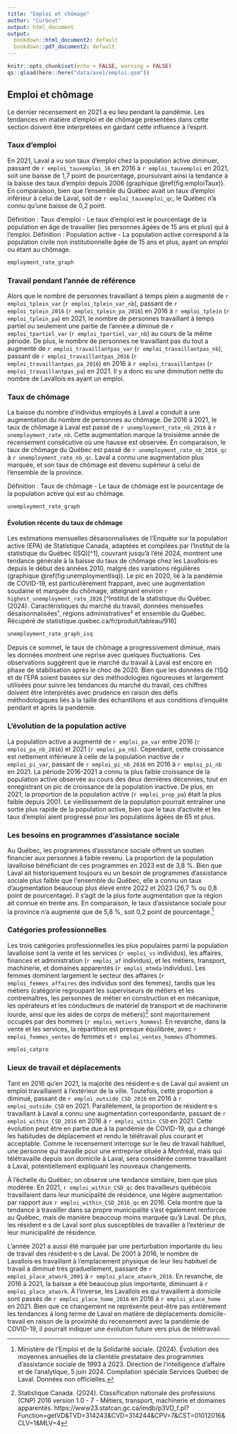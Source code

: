 ```yaml
---
title: "Emploi et chômage"
author: "Curbcut"
output: html_document
output:
  bookdown::html_document2: default
  bookdown::pdf_document2: default
---
```


```r
knitr::opts_chunk$set(echo = FALSE, warning = FALSE)
qs::qload(here::here("data/axe1/emploi.qsm"))
```

## Emploi et chômage

Le dernier recensement en 2021 a eu lieu pendant la pandémie. Les tendances en matière d'emploi et de chômage présentées dans cette section doivent être interprétées en gardant cette influence à l'esprit.

### Taux d'emploi

En 2021, Laval a vu son taux d'emploi chez la population active diminuer, passant de `r emploi_tauxemploi_16` en 2016 à `r emploi_tauxemploi` en 2021, soit une baisse de 1,7 point de pourcentage, poursuivant ainsi la tendance à la baisse des taux d'emploi depuis 2006 (graphique \@ref(fig:emploiTaux)). En comparaison, bien que l'ensemble du Québec avait un taux d'emploi inférieur à celui de Laval, soit de `r emploi_tauxemploi_qc`, le Québec n'a connu qu'une baisse de 0,2 point.

Définition : Taux d'emploi 
- Le taux d'emploi est le pourcentage de la population en âge de travailler (les personnes âgées de 15 ans et plus) qui à l'emploi. Définition : Population active - La population active correspond à la population civile non institutionnelle âgée de 15 ans et plus, ayant un emploi ou étant au chômage.

```r
employment_rate_graph
```

### Travail pendant l'année de référence

Alors que le nombre de personnes travaillant à temps plein a augmenté de `r emploi_tplein_var` (`r emploi_tplein_var_nb`), passant de `r emploi_tplein_2016` (`r emploi_tplein_pa_2016`) en 2016 à `r emploi_tplein` (`r emploi_tplein_pa`) en 2021, le nombre de personnes travaillant à temps partiel ou seulement une partie de l'année a diminué de `r emploi_tpartiel_var` (`r emploi_tpartiel_var_nb`) au cours de la même période. De plus, le nombre de personnes ne travaillant pas du tout a augmenté de `r emploi_travaillantpas_var` (`r emploi_travaillantpas_nb`), passant de `r emploi_travaillantpas_2016` (`r emploi_travaillantpas_pa_2016`) en 2016 à `r emploi_travaillantpas` (`r emploi_travaillantpas_pa`) en 2021. Il y a donc eu une diminution nette du nombre de Lavallois·es ayant un emploi.

### Taux de chômage

La baisse du nombre d'individus employés à Laval a conduit à une augmentation du nombre de personnes au chômage. De 2016 à 2021, le taux de chômage à Laval est passé de `r unemployment_rate_nb_2016` à `r unemployment_rate_nb`. Cette augmentation marque la troisième année de recensement consécutive où une hausse est observée. En comparaison, le taux de chômage du Québec est passé de `r unemployment_rate_nb_2016_qc` à `r unemployment_rate_nb_qc`. Laval a connu une augmentation plus marquée, et son taux de chômage est devenu supérieur à celui de l'ensemble de la province.

Définition : Taux de chômage 
- Le taux de chômage est le pourcentage de la population active qui est au chômage.

```r
unemployment_rate_graph
```

#### Évolution récente du taux de chômage

Les estimations mensuelles désaisonnalisées de l'Enquête sur la population active (EPA) de Statistique Canada, adaptées et compilées par l'Institut de la statistique du Québec (ISQ)[^1], couvrant jusqu'à l'été 2024, montrent une tendance générale à la baisse du taux de chômage chez les Lavallois·es· depuis le début des années 2010, malgré des variations régulières (graphique \@ref(fig:unemploymentIsq)). Le pic en 2020, lié à la pandémie de COVID-19, est particulièrement frappant, avec une augmentation soudaine et marquée du chômage, atteignant environ `r highest_unemployment_rate_2020`.[^Institut de la statistique du Québec. (2024). Caractéristiques du marché du travail, données mensuelles désaisonnalisées¹, régions administratives² et ensemble du Québec. Récupéré de statistique.quebec.ca/fr/produit/tableau/916]

```r
unemployment_rate_graph_isq
```

Depuis ce sommet, le taux de chômage a progressivement diminué, mais les données montrent une reprise avec quelques fluctuations. Ces observations suggèrent que le marché du travail à Laval est encore en phase de stabilisation après le choc de 2020. Bien que les données de l'ISQ et de l'EPA soient basées sur des méthodologies rigoureuses et largement utilisées pour suivre les tendances du marché du travail, ces chiffres doivent être interprétés avec prudence en raison des défis méthodologiques liés à la taille des échantillons et aux conditions d'enquête pendant et après la pandémie.

### L'évolution de la population active

La population active a augmenté de `r emploi_pa_var` entre 2016 (`r emploi_pa_nb_2016`) et 2021 (`r emploi_pa_nb`). Cependant, cette croissance est nettement inférieure à celle de la population inactive de `r emploi_pi_var`, passant de `r emploi_pi_nb_2016` en 2016 à `r emploi_pi_nb` en 2021. La période 2016-2021 a connu la plus faible croissance de la population active observée au cours des deux dernières décennies, tout en enregistrant un pic de croissance de la population inactive. De plus, en 2021, la proportion de la population active (`r emploi_prop_pa`) était la plus faible depuis 2001. Le vieillissement de la population pourrait entraîner une sortie plus rapide de la population active, bien que le taux d'activité et les taux d'emploi aient progressé pour les populations âgées de 65 et plus.

### Les besoins en programmes d'assistance sociale

Au Québec, les programmes d'assistance sociale offrent un soutien financier aux personnes à faible revenu. La proportion de la population lavalloise bénéficiant de ces programmes en 2023 est de 3,8 %. Bien que Laval ait historiquement toujours eu un besoin de programmes d'assistance sociale plus faible que l\'ensemble du Québec, elle a connu un taux d'augmentation beaucoup plus élevé entre 2022 et 2023 (26,7 % ou 0,8 point de pourcentage). Il s'agit de la plus forte augmentation que la région ait connue en trente ans. En comparaison, le taux d'assistance sociale pour la province n'a augmenté que de 5,8 %, soit 0,2 point de pourcentage.^[Ministère de l'Emploi et de la Solidarité sociale. (2024). Évolution des moyennes annuelles de la clientèle prestataire des programmes d'assistance sociale de 1993 à 2023. Direction de l'intelligence d'affaire et de l'analytique, 5 juin 2024. Compilation spéciale Services Québec de Laval. Données non officielles.]

### Catégories professionnelles

Les trois catégories professionnelles les plus populaires parmi la population lavalloise sont la vente et les services (`r emploi_vs` individus), les affaires, finances et administration (`r emploi_af` individus), et les métiers, transport, machinerie, et domaines apparentés (`r emploi_mtmda` individus). Les femmes dominent largement le secteur des affaires (`r emploi_femmes_affaires` des individus sont des femmes), tandis que les métiers (catégorie regroupant les superviseurs de métiers et les contremaîtres, les personnes de métier en construction et en mécanique, les opérateurs et les conducteurs de matériel de transport et de machinerie lourde, ainsi que les aides de corps de métiers)^[Statistique Canada. (2024). Classification nationale des professions (CNP) 2016 version 1.0 - 7 - Métiers, transport, machinerie et domaines apparentés. https://www23.statcan.gc.ca/imdb/p3VD_f.pl?Function=getVD&TVD=314243&CVD=314244&CPV=7&CST=01012016&CLV=1&MLV=4] sont majoritairement occupés par des hommes (`r emploi_metiers_hommes`). En revanche, dans la vente et les services, la répartition est presque équilibrée, avec `r emploi_femmes_ventes` de femmes et `r emploi_ventes_hommes` d’hommes.

```r
emploi_catpro
```

### Lieux de travail et déplacements 

Tant en 2016 qu'en 2021, la majorité des résident·e·s de Laval qui avaient un emploi travaillaient à l'extérieur de la ville. Toutefois, cette proportion a diminué, passant de `r emploi_outside_CSD_2016` en 2016 à `r emploi_outside_CSD` en 2021. Parallèlement, la proportion de résident·e·s travaillant à Laval a connu une augmentation correspondante, passant de `r emploi_within_CSD_2016` en 2016 à `r emploi_within_CSD` en 2021. Cette évolution peut être en partie due à la pandémie de COVID-19, qui a changé les habitudes de déplacement et rendu le télétravail plus courant et acceptable. Comme le recensement interroge sur le lieu de travail habituel, une personne qui travaille pour une entreprise située à Montréal, mais qui télétravaille depuis son domicile à Laval, sera considérée comme travaillant à Laval, potentiellement expliquant les nouveaux changements.

À l'échelle du Québec, on observe une tendance similaire, bien que plus modérée. En 2021, `r emploi_within_CSD_qc` des travailleurs québécois travaillaient dans leur municipalité de résidence, une légère augmentation par rapport aux `r emploi_within_CSD_2016_qc` en 2016. Cela montre que la tendance à travailler dans sa propre municipalité s'est également renforcée au Québec, mais de manière beaucoup moins marquée qu'à Laval. De plus, les résident·e·s de Laval sont plus susceptibles de travailler à l'extérieur de leur municipalité de résidence.

L'année 2021 a aussi été marquée par une perturbation importante du lieu de travail des résident·e·s de Laval. De 2001 à 2016, le nombre de Lavallois·es travaillant à l’emplacement physique de leur lieu habituel de travail a diminué très graduellement, passant de `r emploi_place_atwork_2001` à `r emploi_place_atwork_2016`. En revanche, de 2016 à 2021, la baisse a été beaucoup plus importante, diminuant à `r emploi_place_atwork`. À l'inverse, les Lavallois·es qui travaillent à domicile sont passés de `r emploi_place_home_2016` en 2016 à `r emploi_place_home` en 2021. Bien que ce changement ne représente peut-être pas entièrement les tendances à long terme de Laval en matière de déplacements domicile-travail en raison de la proximité du recensement avec la pandémie de COVID-19, il pourrait indiquer une évolution future vers plus de télétravail.



